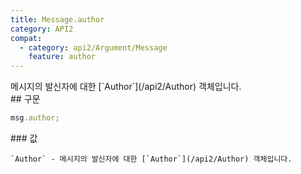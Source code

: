 ```yaml
---
title: Message.author
category: API2
compat:
  - category: api2/Argument/Message
    feature: author
---
```


<Section>
  메시지의 발신자에 대한 [`Author`](/api2/Author) 객체입니다.
</Section>
<Section>
  ## 구문

  ~~~js
  msg.author;
  ~~~

  <Section>
    ### 값

    `Author` - 메시지의 발신자에 대한 [`Author`](/api2/Author) 객체입니다.
  </Section>
</Section>